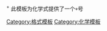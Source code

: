 <sup>+</sup><noinclude>
此模板为化学式提供了一个<code>+</code>号
[[Category:格式模板]]
[[Category:化学模板]]
</noinclude>
